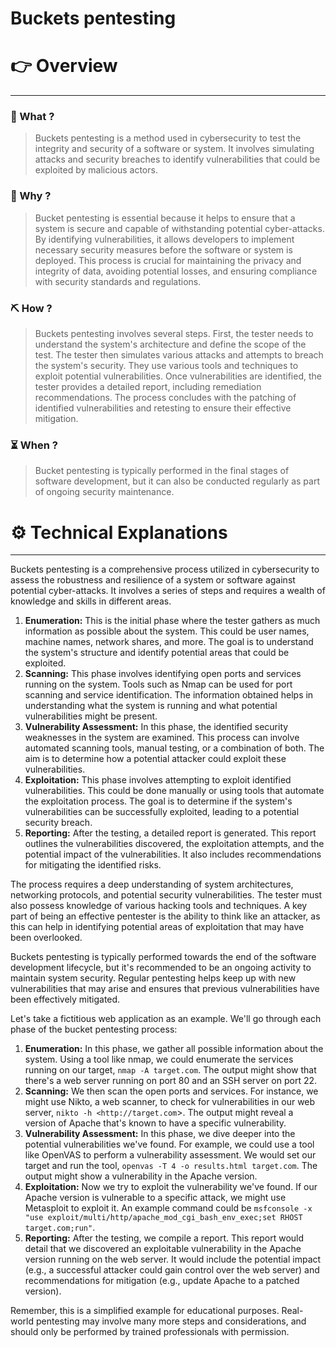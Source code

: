 # Buckets pentesting


# 👉 Overview

---

### 👀 What ?

> Buckets pentesting is a method used in cybersecurity to test the integrity and security of a software or system. It involves simulating attacks and security breaches to identify vulnerabilities that could be exploited by malicious actors.
> 

### 🧐 Why ?

> Bucket pentesting is essential because it helps to ensure that a system is secure and capable of withstanding potential cyber-attacks. By identifying vulnerabilities, it allows developers to implement necessary security measures before the software or system is deployed. This process is crucial for maintaining the privacy and integrity of data, avoiding potential losses, and ensuring compliance with security standards and regulations.
> 

### ⛏️ How ?

> Buckets pentesting involves several steps. First, the tester needs to understand the system's architecture and define the scope of the test. The tester then simulates various attacks and attempts to breach the system's security. They use various tools and techniques to exploit potential vulnerabilities. Once vulnerabilities are identified, the tester provides a detailed report, including remediation recommendations. The process concludes with the patching of identified vulnerabilities and retesting to ensure their effective mitigation.
> 

### ⏳ When ?

> Bucket pentesting is typically performed in the final stages of software development, but it can also be conducted regularly as part of ongoing security maintenance.
> 

# ⚙️ Technical Explanations

---

Buckets pentesting is a comprehensive process utilized in cybersecurity to assess the robustness and resilience of a system or software against potential cyber-attacks. It involves a series of steps and requires a wealth of knowledge and skills in different areas.

1. **Enumeration:** This is the initial phase where the tester gathers as much information as possible about the system. This could be user names, machine names, network shares, and more. The goal is to understand the system's structure and identify potential areas that could be exploited.
2. **Scanning:** This phase involves identifying open ports and services running on the system. Tools such as Nmap can be used for port scanning and service identification. The information obtained helps in understanding what the system is running and what potential vulnerabilities might be present.
3. **Vulnerability Assessment:** In this phase, the identified security weaknesses in the system are examined. This process can involve automated scanning tools, manual testing, or a combination of both. The aim is to determine how a potential attacker could exploit these vulnerabilities.
4. **Exploitation:** This phase involves attempting to exploit identified vulnerabilities. This could be done manually or using tools that automate the exploitation process. The goal is to determine if the system's vulnerabilities can be successfully exploited, leading to a potential security breach.
5. **Reporting:** After the testing, a detailed report is generated. This report outlines the vulnerabilities discovered, the exploitation attempts, and the potential impact of the vulnerabilities. It also includes recommendations for mitigating the identified risks.

The process requires a deep understanding of system architectures, networking protocols, and potential security vulnerabilities. The tester must also possess knowledge of various hacking tools and techniques. A key part of being an effective pentester is the ability to think like an attacker, as this can help in identifying potential areas of exploitation that may have been overlooked.

Buckets pentesting is typically performed towards the end of the software development lifecycle, but it's recommended to be an ongoing activity to maintain system security. Regular pentesting helps keep up with new vulnerabilities that may arise and ensures that previous vulnerabilities have been effectively mitigated.

Let's take a fictitious web application as an example. We'll go through each phase of the bucket pentesting process:

1. **Enumeration:** In this phase, we gather all possible information about the system. Using a tool like nmap, we could enumerate the services running on our target, `nmap -A target.com`. The output might show that there's a web server running on port 80 and an SSH server on port 22.
2. **Scanning:** We then scan the open ports and services. For instance, we might use Nikto, a web scanner, to check for vulnerabilities in our web server, `nikto -h <http://target.com`>. The output might reveal a version of Apache that's known to have a specific vulnerability.
3. **Vulnerability Assessment:** In this phase, we dive deeper into the potential vulnerabilities we've found. For example, we could use a tool like OpenVAS to perform a vulnerability assessment. We would set our target and run the tool, `openvas -T 4 -o results.html target.com`. The output might show a vulnerability in the Apache version.
4. **Exploitation:** Now we try to exploit the vulnerability we've found. If our Apache version is vulnerable to a specific attack, we might use Metasploit to exploit it. An example command could be `msfconsole -x "use exploit/multi/http/apache_mod_cgi_bash_env_exec;set RHOST target.com;run"`.
5. **Reporting:** After the testing, we compile a report. This report would detail that we discovered an exploitable vulnerability in the Apache version running on the web server. It would include the potential impact (e.g., a successful attacker could gain control over the web server) and recommendations for mitigation (e.g., update Apache to a patched version).

Remember, this is a simplified example for educational purposes. Real-world pentesting may involve many more steps and considerations, and should only be performed by trained professionals with permission.

